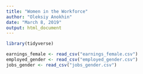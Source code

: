 ```yaml
---
title: "Women in the Workforce"
author: "Oleksiy Anokhin"
date: "March 8, 2019"
output: html_document
---
```


```r
library(tidyverse)
```

```r
earnings_female <- read_csv("earnings_female.csv")
employed_gender <- read_csv("employed_gender.csv")
jobs_gender <- read_csv("jobs_gender.csv")
```

